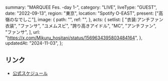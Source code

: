   summary: "MARQUEE Fes. -day 1-",
  category: "LIVE",
  liveType: "GUEST",
  date: "2022-09-13",
  region: "東京",
  location: "Spotify O-EAST",
  present: ["高嶺のなでしこ"],
  image: {
    path: "",
    ref: "",
  },
  acts: {
    setlist: [
      "衣装:アンチファン衣装",
      "ファンサ",
      "ユメムスビ",
      "誇り高きアイドル",
      "MC",
      "アンチファン",
      "ファンサ",
    ],
    url: "https://x.com/Mikuru_hositani/status/1569634395803484164",
  },
  updatedAt: "2024-11-03",
};

## リンク

- [公式スケジュール](https://takanenonadeshiko.jp/?p=368)
